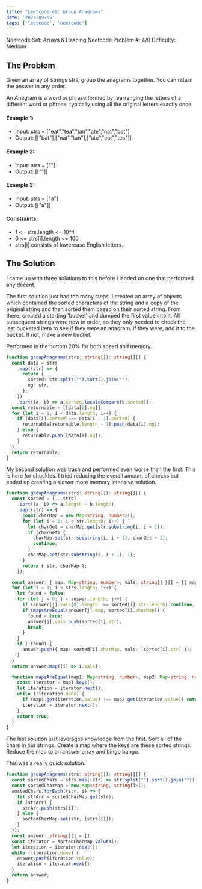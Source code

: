 ```yaml
---
title: "Leetcode 49: Group Anagrams"
date: '2023-09-05'
tags: ['leetcode', 'neetcode']
---
```


Neetcode Set: Arrays & Hashing
Neetcode Problem #: 4/9
Difficulty: Medium

## The Problem
Given an array of strings strs, group the anagrams together. You can return the answer in any order.

An Anagram is a word or phrase formed by rearranging the letters of a different word or phrase, typically using all the original letters exactly once.

#### Example 1:
- Input: strs = ["eat","tea","tan","ate","nat","bat"]
- Output: [["bat"],["nat","tan"],["ate","eat","tea"]]
#### Example 2:
- Input: strs = [""]
- Output: [[""]]
#### Example 3:
- Input: strs = ["a"]
- Output: [["a"]]
#### Constraints:
- 1 \<= strs.length \<= 10^4
- 0 \<= strs[i].length \<= 100
- strs[i] consists of lowercase English letters.

## The Solution
I came up with three solutions to this before I landed on one that performed any decent.

The first solution just had too many steps. I created an array of objects which contained the sorted characters of the string and a copy of the original string and then sorted them based on their sorted string. From there, created a starting 'bucket' and dumped the first value into it. All subsequent strings were now in order, so they only needed to check the last bucketed item to see if they were an anagram. If they were, add it to the bucket. If not, make a new bucket.

Performed in the bottom 20% for both speed and memory.


```ts
function groupAnagrams(strs: string[]): string[][] {
  const data = strs
    .map((str) => {
      return {
        sorted: str.split("").sort().join(""),
        og: str,
      };
    })
    .sort((a, b) => a.sorted.localeCompare(b.sorted));
  const returnable = [[data[0].og]];
  for (let i = 1; i < data.length; i++) {
    if (data[i].sorted === data[i - 1].sorted) {
      returnable[returnable.length - 1].push(data[i].og);
    } else {
      returnable.push([data[i].og]);
    }
  }
  return returnable;
}
```

My second solution was trash and performed even worse than the first. This is here for chuckles. I tried reducing the overall amount of checks but ended up creating a slower more memory intensive solution.

``` ts
function groupAnagrams(strs: string[]): string[][] {
  const sorted = [...strs]
    .sort((a, b) => a.length - b.length)
    .map((str) => {
      const charMap = new Map<string, number>();
      for (let i = 0; i < str.length; i++) {
        let charGet = charMap.get(str.substring(i, i + 1));
        if (charGet) {
          charMap.set(str.substring(i, i + 1), charGet + 1);
          continue;
        }
        charMap.set(str.substring(i, i + 1), 1);
      }
      return { str, charMap };
    });

  const answer: { map: Map<string, number>; vals: string[] }[] = [{ map: sorted[0].charMap, vals: [sorted[0].str] }];
  for (let i = 1; i < strs.length; i++) {
    let found = false;
    for (let j = 0; j < answer.length; j++) {
      if (answer[j].vals[0].length !== sorted[i].str.length) continue;
      if (mapsAreEqual(answer[j].map, sorted[i].charMap)) {
        found = true;
        answer[j].vals.push(sorted[i].str);
        break;
      }
    }
    if (!found) {
      answer.push({ map: sorted[i].charMap, vals: [sorted[i].str] });
    }
  }
  return answer.map((i) => i.vals);

  function mapsAreEqual(map1: Map<string, number>, map2: Map<string, number>) {
    const iterator = map1.keys();
    let iteration = iterator.next();
    while (!iteration.done) {
      if (map1.get(iteration.value) !== map2.get(iteration.value)) return false;
      iteration = iterator.next();
    }
    return true;
  }
}
```

The last solution just leverages knowledge from the first. Sort all of the chars in our strings. Create a map where the keys are these sorted strings. Reduce the map to an answer array and bingo bango.

This was a really quick solution.

```ts
function groupAnagrams(strs: string[]): string[][] {
  const sortedChars = strs.map((str) => str.split("").sort().join(""));
  const sortedCharMap = new Map<string, string[]>();
  sortedChars.forEach((str, i) => {
    let strArr = sortedCharMap.get(str);
    if (strArr) {
      strArr.push(strs[i]);
    } else {
      sortedCharMap.set(str, [strs[i]]);
    }
  });
  const answer: string[][] = [];
  const iterator = sortedCharMap.values();
  let iteration = iterator.next();
  while (!iteration.done) {
    answer.push(iteration.value);
    iteration = iterator.next();
  }
  return answer;
}
```